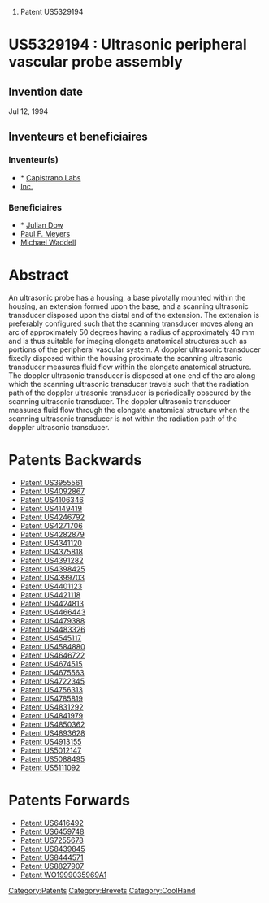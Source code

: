 # Patent US5329194





=US5329194 : Ultrasonic peripheral vascular probe assembly = 



== Invention date ==

Jul 12, 1994

== Inventeurs et beneficiaires ==

=== Inventeur(s) === 
* * [[Capistrano Labs]]
* [[Inc.]]
=== Beneficiaires === 
* * [[Julian Dow]]
* [[Paul F. Meyers]]
* [[Michael Waddell]]


= Abstract =

An ultrasonic probe has a housing, a base pivotally mounted within the housing, an extension formed upon the base, and a scanning ultrasonic transducer disposed upon the distal end of the extension. The extension is preferably configured such that the scanning transducer moves along an arc of approximately 50 degrees having a radius of approximately 40 mm and is thus suitable for imaging elongate anatomical structures such as portions of the peripheral vascular system. A doppler ultrasonic transducer fixedly disposed within the housing proximate the scanning ultrasonic transducer measures fluid flow within the elongate anatomical structure. The doppler ultrasonic transducer is disposed at one end of the arc along which the scanning ultrasonic transducer travels such that the radiation path of the doppler ultrasonic transducer is periodically obscured by the scanning ultrasonic transducer. The doppler ultrasonic transducer measures fluid flow through the elongate anatomical structure when the scanning ultrasonic transducer is not within the radiation path of the doppler ultrasonic transducer.
= Patents Backwards =

* [[Patent US3955561]]
* [[Patent US4092867]]
* [[Patent US4106346]]
* [[Patent US4149419]]
* [[Patent US4246792]]
* [[Patent US4271706]]
* [[Patent US4282879]]
* [[Patent US4341120]]
* [[Patent US4375818]]
* [[Patent US4391282]]
* [[Patent US4398425]]
* [[Patent US4399703]]
* [[Patent US4401123]]
* [[Patent US4421118]]
* [[Patent US4424813]]
* [[Patent US4466443]]
* [[Patent US4479388]]
* [[Patent US4483326]]
* [[Patent US4545117]]
* [[Patent US4584880]]
* [[Patent US4646722]]
* [[Patent US4674515]]
* [[Patent US4675563]]
* [[Patent US4722345]]
* [[Patent US4756313]]
* [[Patent US4785819]]
* [[Patent US4831292]]
* [[Patent US4841979]]
* [[Patent US4850362]]
* [[Patent US4893628]]
* [[Patent US4913155]]
* [[Patent US5012147]]
* [[Patent US5088495]]
* [[Patent US5111092]]
= Patents Forwards =

* [[Patent US6416492]]
* [[Patent US6459748]]
* [[Patent US7255678]]
* [[Patent US8439845]]
* [[Patent US8444571]]
* [[Patent US8827907]]
* [[Patent WO1999035969A1]]
[[Category:Patents]][[Category:Brevets]][[Category:CoolHand]]